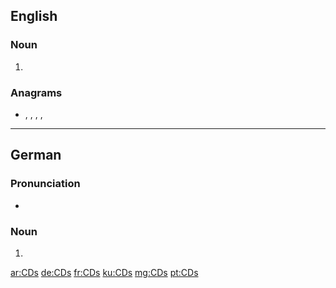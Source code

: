 {{also|CDS|cd's}}
==English==

===Noun===
{{head|en|noun plural form}}

# {{plural of|CD|lang=en}}

===Anagrams===
* {{l|en|CSD}}, {{l|en|DCS}}, {{l|en|D.S.C.}}, {{l|en|D.Sc.}}, {{l|en|DSC}}

----

==German==

===Pronunciation===
* {{IPA|/tse(ː)ˈdeːs/|lang=de}}

===Noun===
{{head|de|noun form}}

# {{plural of|CD|lang=de}}

[[ar:CDs]]
[[de:CDs]]
[[fr:CDs]]
[[ku:CDs]]
[[mg:CDs]]
[[pt:CDs]]